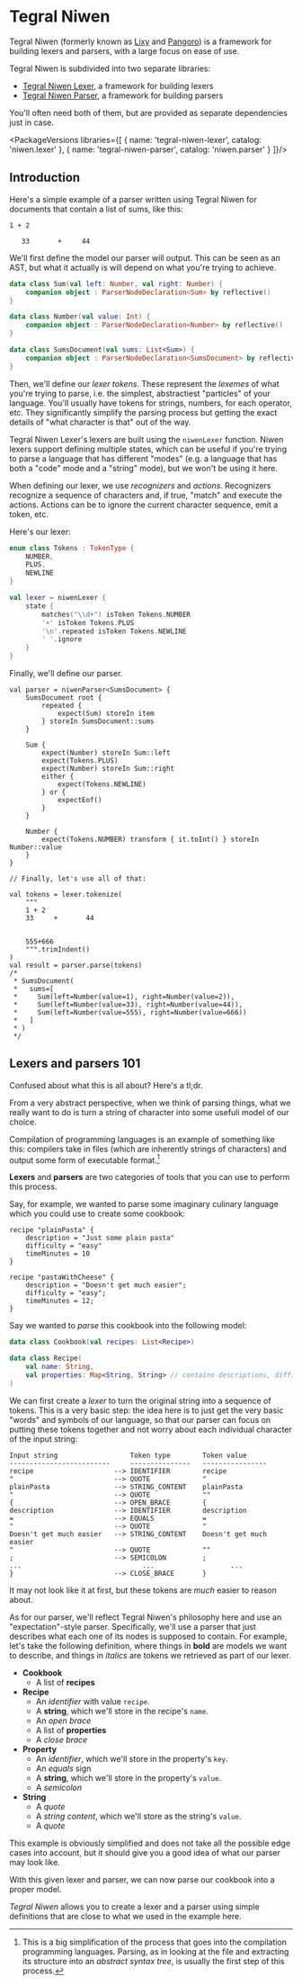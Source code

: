 
# Tegral Niwen

Tegral Niwen (formerly known as [Lixy](https://github.com/utybo/Lixy) and [Pangoro](https://github.com/utybo/Pangoro)) is a framework for building lexers and parsers, with a large focus on ease of use.

Tegral Niwen is subdivided into two separate libraries:

- [Tegral Niwen Lexer](lexer.md), a framework for building lexers
- [Tegral Niwen Parser](parser.md), a framework for building parsers

You'll often need both of them, but are provided as separate dependencies just in case.

<PackageVersions libraries={[
    { name: 'tegral-niwen-lexer', catalog: 'niwen.lexer' },
    { name: 'tegral-niwen-parser', catalog: 'niwen.parser' }
]}/>

## Introduction

Here's a simple example of a parser written using Tegral Niwen for documents that contain a list of sums, like this:

```text
1 + 2

   33       +     44
```

We'll first define the model our parser will output. This can be seen as an AST, but what it actually is will depend on what you're trying to achieve.

```kotlin
data class Sum(val left: Number, val right: Number) {
    companion object : ParserNodeDeclaration<Sum> by reflective()
}

data class Number(val value: Int) {
    companion object : ParserNodeDeclaration<Number> by reflective()
}

data class SumsDocument(val sums: List<Sum>) {
    companion object : ParserNodeDeclaration<SumsDocument> by reflective()
}
```

Then, we'll define our *lexer tokens*. These represent the *lexemes* of what you're trying to parse, i.e. the simplest, abstractiest "particles" of your language. You'll usually have tokens for strings, numbers, for each operator, etc. They significantly simplify the parsing process but getting the exact details of "what character is that" out of the way.

Tegral Niwen Lexer's lexers are built using the `niwenLexer` function. Niwen lexers support defining multiple states, which can be useful if you're trying to parse a language that has different "modes" (e.g. a language that has both a "code" mode and a "string" mode), but we won't be using it here.

When defining our lexer, we use *recognizers* and *actions*. Recognizers recognize a sequence of characters and, if true, "match" and execute the actions. Actions can be to ignore the current character sequence, emit a token, etc.

Here's our lexer:

```kotlin
enum class Tokens : TokenType {
    NUMBER,
    PLUS,
    NEWLINE
}

val lexer = niwenLexer {
    state {
        matches("\\d+") isToken Tokens.NUMBER
        '+' isToken Tokens.PLUS
        '\n'.repeated isToken Tokens.NEWLINE
        ' '.ignore
    }
}
```

Finally, we'll define our parser.

```
val parser = niwenParser<SumsDocument> {
    SumsDocument root {
        repeated {
            expect(Sum) storeIn item
        } storeIn SumsDocument::sums
    }

    Sum {
        expect(Number) storeIn Sum::left
        expect(Tokens.PLUS)
        expect(Number) storeIn Sum::right
        either {
            expect(Tokens.NEWLINE)
        } or {
            expectEof()
        }
    }

    Number {
        expect(Tokens.NUMBER) transform { it.toInt() } storeIn Number::value
    }
}

// Finally, let's use all of that:

val tokens = lexer.tokenize(
    """
    1 + 2
    33     +       44


    555+666
    """.trimIndent()
)
val result = parser.parse(tokens)
/*
 * SumsDocument(
 *   sums=[
 *     Sum(left=Number(value=1), right=Number(value=2)),
 *     Sum(left=Number(value=33), right=Number(value=44)),
 *     Sum(left=Number(value=555), right=Number(value=666))
 *   ]
 * )
 */
```

## Lexers and parsers 101

Confused about what this is all about? Here's a tl;dr.

From a very abstract perspective, when we think of parsing things, what we really want to do is turn a string of character into some usefuli model of our choice.

Compilation of programming languages is an example of something like this: compilers take in files (which are inherently strings of characters) and output some form of executable format.[^1]

[^1]: This is a big simplification of the process that goes into the compilation programming languages. Parsing, as in looking at the file and extracting its structure into an *abstract syntax tree*, is usually the first step of this process.

**Lexers** and **parsers** are two categories of tools that you can use to perform this process.

Say, for example, we wanted to parse some imaginary culinary language which you could use to create some cookbook:

```text
recipe "plainPasta" {
    description = "Just some plain pasta"
    difficulty = "easy"
    timeMinutes = 10
}

recipe "pastaWithCheese" {
    description = "Doesn't get much easier";
    difficulty = "easy";
    timeMinutes = 12;
}
```

Say we wanted to *parse* this cookbook into the following model:

```kotlin
data class Cookbook(val recipes: List<Recipe>)

data class Recipe(
    val name: String,
    val properties: Map<String, String> // contains descriptions, difficulty, etc.
)
```

We can first create a *lexer* to turn the original string into a sequence of tokens. This is a very basic step: the idea here is to just get the very basic "words" and symbols of our language, so that our parser can focus on putting these tokens together and not worry about each individual character of the input string:

```text
Input string                  Token type        Token value
-------------------------     ---------------   ----------------
recipe                    --> IDENTIFIER        recipe
"                         --> QUOTE             "
plainPasta                --> STRING_CONTENT    plainPasta
"                         --> QUOTE             ""
{                         --> OPEN_BRACE        {
description               --> IDENTIFIER        description
=                         --> EQUALS            =
"                         --> QUOTE             "
Doesn't get much easier   --> STRING_CONTENT    Doesn't get much easier
"                         --> QUOTE             ""
;                         --> SEMICOLON         ;
...                              ...                   ...
}                         --> CLOSE_BRACE       }
```

It may not look like it at first, but these tokens are *much* easier to reason about.

As for our parser, we'll reflect Tegral Niwen's philosophy here and use an "expectation"-style parser. Specifically, we'll use a parser that just describes what each one of its nodes is supposed to contain. For example, let's take the following definition, where things in **bold** are models we want to describe, and things in *italics* are tokens we retrieved as part of our lexer.

- **Cookbook**
  - A list of **recipes**
- **Recipe**
  - An *identifier* with value `recipe`.
  - A **string**, which we'll store in the recipe's `name`.
  - An *open brace*
  - A list of **properties**
  - A *close brace*
- **Property**
  - An *identifier*, which we'll store in the property's `key`.
  - An *equals* sign
  - A **string**, which we'll store in the property's `value`.
  - A *semicolon*
- **String**
  - A *quote*
  - A *string content*, which we'll store as the string's `value`.
  - A *quote*

This example is obviously simplified and does not take all the possible edge cases into account, but it should give you a good idea of what our parser may look like.

With this given lexer and parser, we can now parse our cookbook into a proper model.

*Tegral Niwen* allows you to create a lexer and a parser using simple definitions that are close to what we used in the example here.
